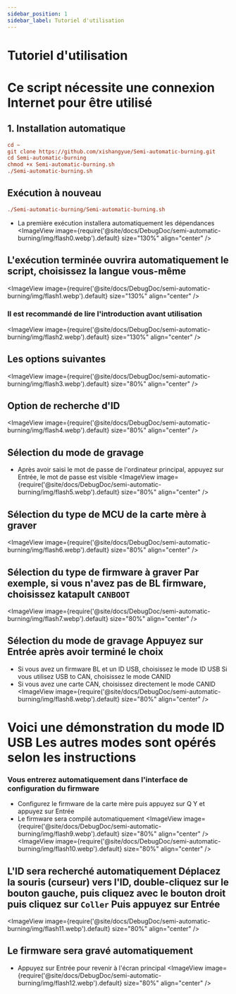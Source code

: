 ```yaml
---
sidebar_position: 1
sidebar_label: Tutoriel d'utilisation
---
```




# Tutoriel d'utilisation
# Ce script nécessite une connexion Internet pour être utilisé
## 1. Installation automatique
```cfg
cd ~
git clone https://github.com/xishangyue/Semi-automatic-burning.git
cd Semi-automatic-burning
chmod +x Semi-automatic-burning.sh
./Semi-automatic-burning.sh
```
## Exécution à nouveau
```cfg
./Semi-automatic-burning/Semi-automatic-burning.sh
```
* La première exécution installera automatiquement les dépendances
<ImageView image={require('@site/docs/DebugDoc/semi-automatic-burning/img/flash0.webp').default} size="130%" align="center" />

## L'exécution terminée ouvrira automatiquement le script, choisissez la langue vous-même
<ImageView image={require('@site/docs/DebugDoc/semi-automatic-burning/img/flash1.webp').default} size="130%" align="center" />

### Il est recommandé de lire l'introduction avant utilisation
<ImageView image={require('@site/docs/DebugDoc/semi-automatic-burning/img/flash2.webp').default} size="130%" align="center" />

## Les options suivantes
<ImageView image={require('@site/docs/DebugDoc/semi-automatic-burning/img/flash3.webp').default} size="80%" align="center" />

## Option de recherche d'ID
<ImageView image={require('@site/docs/DebugDoc/semi-automatic-burning/img/flash4.webp').default} size="80%" align="center" />

## Sélection du mode de gravage
* Après avoir saisi le mot de passe de l'ordinateur principal, appuyez sur Entrée, le mot de passe est visible
<ImageView image={require('@site/docs/DebugDoc/semi-automatic-burning/img/flash5.webp').default} size="80%" align="center" />

## Sélection du type de MCU de la carte mère à graver
<ImageView image={require('@site/docs/DebugDoc/semi-automatic-burning/img/flash6.webp').default} size="80%" align="center" />

## Sélection du type de firmware à graver Par exemple, si vous n'avez pas de BL firmware, choisissez katapult `CANBOOT`
<ImageView image={require('@site/docs/DebugDoc/semi-automatic-burning/img/flash7.webp').default} size="80%" align="center" />

## Sélection du mode de gravage Appuyez sur Entrée après avoir terminé le choix
* Si vous avez un firmware BL et un ID USB, choisissez le mode ID USB Si vous utilisez USB to CAN, choisissez le mode CANID
* Si vous avez une carte CAN, choisissez directement le mode CANID
<ImageView image={require('@site/docs/DebugDoc/semi-automatic-burning/img/flash8.webp').default} size="80%" align="center" />

# Voici une démonstration du mode ID USB Les autres modes sont opérés selon les instructions

### Vous entrerez automatiquement dans l'interface de configuration du firmware
* Configurez le firmware de la carte mère puis appuyez sur Q Y et appuyez sur Entrée
* Le firmware sera compilé automatiquement
<ImageView image={require('@site/docs/DebugDoc/semi-automatic-burning/img/flash9.webp').default} size="80%" align="center" />
<ImageView image={require('@site/docs/DebugDoc/semi-automatic-burning/img/flash10.webp').default} size="80%" align="center" />

## L'ID sera recherché automatiquement Déplacez la souris (curseur) vers l'ID, double-cliquez sur le bouton gauche, puis cliquez avec le bouton droit puis cliquez sur `Coller` Puis appuyez sur Entrée
<ImageView image={require('@site/docs/DebugDoc/semi-automatic-burning/img/flash11.webp').default} size="80%" align="center" />

## Le firmware sera gravé automatiquement
* Appuyez sur Entrée pour revenir à l'écran principal
<ImageView image={require('@site/docs/DebugDoc/semi-automatic-burning/img/flash12.webp').default} size="80%" align="center" />
